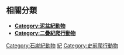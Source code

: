 ==相關分類==
*'''[[:Category:泥盆紀動物|Category:泥盆紀動物]]'''
*'''[[:Category:二疊紀爬行動物|Category:二疊紀爬行動物]]'''

[[Category:石炭紀動物|Category:石炭紀動物]]
[[Category:爬行動物|紀]]
[[Category:史前爬行動物|Category:史前爬行動物]]